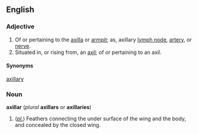 ==English==
===Adjective===
#Of or pertaining to the [[axilla]] or [[armpit]]; as, axillary [[lymph node]], [[artery]], or [[nerve]].
#Situated in, or rising from, an [[axil]]; of or pertaining to an axil.

====Synonyms====
[[axillary]]

===Noun===
'''axillar''' (''plural'' '''axillars''' or '''axillaries''')
#(''[[plural|pl.]]'') Feathers connecting the under surface of the wing and the body, and concealed by the closed wing.